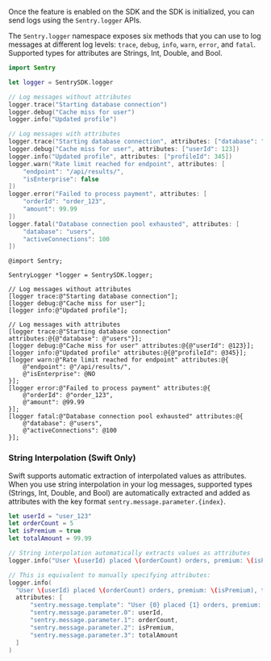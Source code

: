 Once the feature is enabled on the SDK and the SDK is initialized, you can send logs using the `Sentry.logger` APIs.

The `Sentry.logger` namespace exposes six methods that you can use to log messages at different log levels: `trace`, `debug`, `info`, `warn`, `error`, and `fatal`. Supported types for attributes are Strings, Int, Double, and Bool.

```swift {tabTitle:Swift}
import Sentry

let logger = SentrySDK.logger

// Log messages without attributes
logger.trace("Starting database connection")
logger.debug("Cache miss for user")
logger.info("Updated profile")

// Log messages with attributes
logger.trace("Starting database connection", attributes: ["database": "users"])
logger.debug("Cache miss for user", attributes: ["userId": 123])
logger.info("Updated profile", attributes: ["profileId": 345])
logger.warn("Rate limit reached for endpoint", attributes: [
    "endpoint": "/api/results/",
    "isEnterprise": false
])
logger.error("Failed to process payment", attributes: [
    "orderId": "order_123",
    "amount": 99.99
])
logger.fatal("Database connection pool exhausted", attributes: [
    "database": "users",
    "activeConnections": 100
])
```

```objc {tabTitle:Objective-C}
@import Sentry;

SentryLogger *logger = SentrySDK.logger;

// Log messages without attributes
[logger trace:@"Starting database connection"];
[logger debug:@"Cache miss for user"];
[logger info:@"Updated profile"];

// Log messages with attributes
[logger trace:@"Starting database connection" attributes:@{@"database": @"users"}];
[logger debug:@"Cache miss for user" attributes:@{@"userId": @123}];
[logger info:@"Updated profile" attributes:@{@"profileId": @345}];
[logger warn:@"Rate limit reached for endpoint" attributes:@{
    @"endpoint": @"/api/results/",
    @"isEnterprise": @NO
}];
[logger error:@"Failed to process payment" attributes:@{
    @"orderId": @"order_123",
    @"amount": @99.99
}];
[logger fatal:@"Database connection pool exhausted" attributes:@{
    @"database": @"users",
    @"activeConnections": @100
}];
```

### String Interpolation (Swift Only)

Swift supports automatic extraction of interpolated values as attributes. When you use string interpolation in your log messages, supported types (Strings, Int, Double, and Bool) are automatically extracted and added as attributes with the key format `sentry.message.parameter.{index}`.

```swift
let userId = "user_123"
let orderCount = 5
let isPremium = true
let totalAmount = 99.99

// String interpolation automatically extracts values as attributes
logger.info("User \(userId) placed \(orderCount) orders, premium: \(isPremium), total: $\(totalAmount)")

// This is equivalent to manually specifying attributes:
logger.info(
  "User \(userId) placed \(orderCount) orders, premium: \(isPremium), total: $\(totalAmount)",
  attributes: [
      "sentry.message.template": "User {0} placed {1} orders, premium: {2}, total: ${3}",
      "sentry.message.parameter.0": userId,
      "sentry.message.parameter.1": orderCount,
      "sentry.message.parameter.2": isPremium,
      "sentry.message.parameter.3": totalAmount
  ]
)
```
